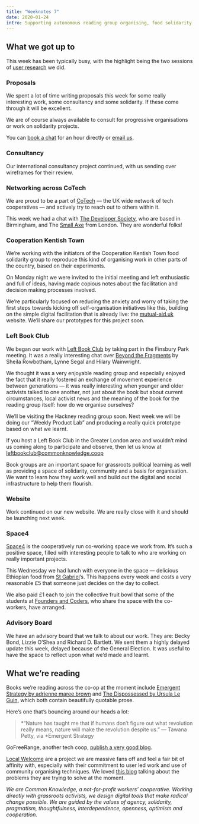 ```yaml
---
title: "Weeknotes 7"
date: 2020-01-24
intro: Supporting autonomous reading group organising, food solidarity networks and networking across CoTech
---
```


## What we got up to

This week has been typically busy, with the highlight being the two sessions of [user research](https://en.wikipedia.org/wiki/User_research) we did.

### Proposals

We spent a lot of time writing proposals this week for some really interesting work, some consultancy and some solidarity. If these come through it will be excellent.

We are of course always available to consult for progressive organisations or work on solidarity projects.

You can [book a chat](https://commonknowledge.youcanbook.me/) for an hour directly or [email us](mailto:hello@commonknowledge.coop).

### Consultancy

Our international consultancy project continued, with us sending over wireframes for their review.

### Networking across CoTech

We are proud to be a part of [CoTech](https://www.coops.tech/) — the UK wide network of tech cooperatives — and actively try to reach out to others within it.

This week we had a chat with [The Developer Society](https://www.dev.ngo/), who are based in Birmingham, and The [Small Axe](https://www.thesmallaxe.org/) from London. They are wonderful folks!

### Cooperation Kentish Town

We’re working with the initiators of the Cooperation Kentish Town food solidarity group to reproduce this kind of organising work in other parts of the country, based on their experiments.

On Monday night we were invited to the initial meeting and left enthusiastic and full of ideas, having made copious notes about the facilitation and decision making processes involved.

We’re particularly focused on reducing the anxiety and worry of taking the first steps towards kicking off self-organisation initiatives like this, building on the simple digital facilitation that is already live: the [mutual-aid.uk](http://mutual-aid.uk) website. We’ll share our prototypes for this project soon.

### Left Book Club

We began our work with [Left Book Club](https://www.leftbookclub.com/) by taking part in the Finsbury Park meeting. It was a really interesting chat over [Beyond the Fragments](http://www.merlinpress.co.uk/acatalog/BEYOND-THE-FRAGMENTS.html) by Sheila Rowbotham, Lynne Segal and Hilary Wainwright.

We thought it was a very enjoyable reading group and especially enjoyed the fact that it really fostered an exchange of movement experience between generations — it was really interesting when younger and older activists talked to one another, not just about the book but about current circumstances, local activist news and the meaning of the book for the reading group itself: how do we organise ourselves?

We’ll be visiting the Hackney reading group soon. Next week we will be doing our “Weekly Product Lab” and producing a really quick prototype based on what we learnt.

If you host a Left Book Club in the Greater London area and wouldn’t mind us coming along to participate and observe, then let us know at [leftbookclub@commonknowledge.coop](mailto:leftbookclub@commonknowledge.coop)

Book groups are an important space for grassroots political learning as well as providing a space of solidarity, community and a basis for organisation. We want to learn how they work well and build out the digital and social infrastructure to help them flourish.

### Website

Work continued on our new website. We are really close with it and should be launching next week.

### Space4

[Space4](http://space4.tech/) is the cooperatively run co-working space we work from. It’s such a positive space, filled with interesting people to talk to who are working on really important projects.

This Wednesday we had lunch with everyone in the space — delicious Ethiopian food from [St Gabriel](https://www.tripadvisor.co.uk/Restaurant_Review-g186338-d6886692-Reviews-St_Gabriel_Ethiopian_Delicatessen-London_England.html)’s. This happens every week and costs a very reasonable £5 that someone just decides on the day to collect.

We also paid £1 each to join the collective fruit bowl that some of the students at [Founders and Coders](https://www.foundersandcoders.com/), who share the space with the co-workers, have arranged.

### Advisory Board

We have an advisory board that we talk to about our work. They are: Becky Bond, Lizzie O’Shea and Richard D. Bartlett. We sent them a highly delayed update this week, delayed because of the General Election. It was useful to have the space to reflect upon what we’d made and learnt.

## What we’re reading

Books we’re reading across the co-op at the moment include [Emergent Strategy by adrienne maree brown](https://www.akpress.org/emergentstrategy.html) and [The Dispossessed by Ursula Le Guin](https://www.goodreads.com/book/show/13651.The_Dispossessed), which both contain beautifully quotable prose.

Here’s one that’s bouncing around our heads a lot:

> *“Nature has taught me that if humans don’t figure out what revolution really means, nature will make the revolution despite us.”
> — Tawana Petty, via *Emergent Strategy

GoFreeRange, another tech coop, [publish a very good blog](https://gofreerange.com/blog).

[Local Welcome](https://www.localwelcome.org/) are a project we are massive fans off and feel a fair bit of affinity with, especially with their commitment to user led work and use of community organising techniques. We loved [this blog](https://www.localwelcome.org/blog/2020/1/20/fixing-guest-turnount-and-improving-our-meals) talking about the problems they are trying to solve at the moment.

_We are Common Knowledge, a not-for-profit workers’ cooperative. Working directly with grassroots activists, we design digital tools that make radical change possible. We are guided by the values of agency, solidarity, pragmatism, thoughtfulness, interdependence, openness, optimism and cooperation._

